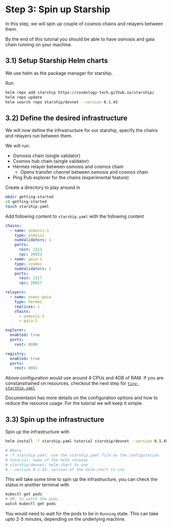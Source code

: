 # **Step 3:** Spin up Starship

In this step, we will spin up couple of cosmos chains and relayers between them.

By the end of this tutorial you should be able to have osmosis and gaia chain running on your machine.

## 3.1) Setup Starship Helm charts
We use helm as the package manager for starship.

Run
```bash
helm repo add starship https://cosmology-tech.github.io/starship/
helm repo update
helm search repo starship/devnet --version 0.1.45
```

## 3.2) Define the desired infrastructure
We will now define the infrastructure for our starship, specify the chains and relayers run
between them.

We will run:
* Osmosis chain (single validator)
* Cosmos hub chain (single validator)
* Hermes relayer between osmosis and cosmos chain
    * Opens transfer channel between osmosis and cosmos chain
* Ping Pub explorer for the chains (experimental feature)

Create a directory to play around in
```bash
mkdir getting-started
cd getting-started
touch starship.yaml
```

Add following content to `starship.yaml` with the following content
```yaml
chains:
  - name: osmosis-1
    type: osmosis
    numValidators: 1
    ports:
      rest: 1313
      rpc: 26653
  - name: gaia-1
    type: cosmos
    numValidators: 1
    ports:
      rest: 1317
      rpc: 26657

relayers:
  - name: osmos-gaia
    type: hermes
    replicas: 1
    chains:
      - osmosis-1
      - gaia-1

explorer:
  enabled: true
  ports:
    rest: 8080

registry:
  enabled: true
  ports:
    rest: 8081
```

Above configuration would use around 4 CPUs and 4GB of RAM.
If you are constanstrained on resources, checkout the next step for [`tiny-starship.yaml`](https://github.com/cosmology-tech/starship/blob/main/examples/getting-started/configs/tiny-starship.yaml)

Documentaion has more details on the configuration options and how to reduce the resource usage.
For the tutorial we will keep it simple.

## 3.3) Spin up the infrastructure
Spin up the infrastructure with
```bash
helm install -f starship.yaml tutorial starship/devnet --version 0.1.45

# Where
# -f starship.yaml: use the starship.yaml file as the configuration
# tutorial: name of the helm release
# starship/devnet: helm chart to use
# --version 0.1.45: version of the helm chart to use
```

This will take some time to spin up the infrastructure, you can check the status in another terminal with
```bash
kubectl get pods
# OR, to watch the pods
watch kubectl get pods
```

You would need to wait for the pods to be in `Running` state.
This can take upto 2-5 minutes, depending on the underlying machine.
